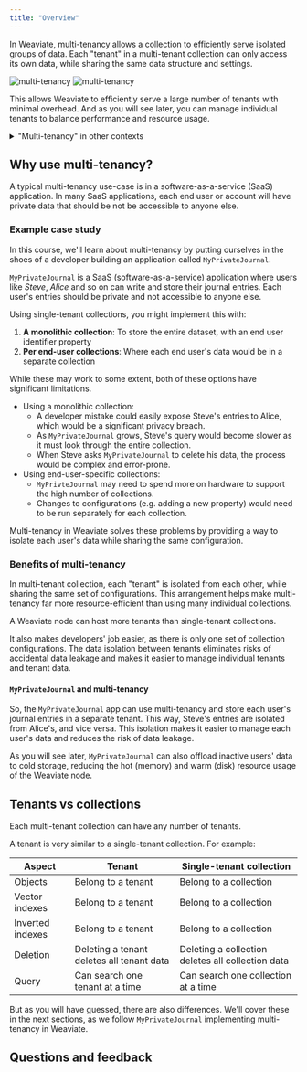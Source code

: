 ```yaml
---
title: "Overview"
---
```



In Weaviate, multi-tenancy allows a collection to efficiently serve isolated groups of data. Each "tenant" in a multi-tenant collection can only access its own data, while sharing the same data structure and settings.

![multi-tenancy](./img/multi-tenancy-dark.png#gh-dark-mode-only)
![multi-tenancy](./img/multi-tenancy-light.png#gh-light-mode-only)

This allows Weaviate to efficiently serve a large number of tenants with minimal overhead. And as you will see later, you can manage individual tenants to balance performance and resource usage.

<details>
  <summary>"Multi-tenancy" in other contexts</summary>

In general, the term "multi-tenancy" refers to a software architecture where a single instance of the software serves multiple "tenants". In that context, each tenant may be a group of users who share common access.

This is similar to the concept of multi-tenancy in Weaviate, where each tenant is a group of data that is isolated from other tenants.

</details>

## <i class="fa-solid fa-square-chevron-right"></i> Why use multi-tenancy?

A typical multi-tenancy use-case is in a software-as-a-service (SaaS) application. In many SaaS applications, each end user or account will have private data that should be not be accessible to anyone else.

### <i class="fa-solid fa-chalkboard"></i> Example case study

In this course, we'll learn about multi-tenancy by putting ourselves in the shoes of a developer building an application called `MyPrivateJournal`.

`MyPrivateJournal` is a SaaS (software-as-a-service) application where users like *Steve*, *Alice* and so on can write and store their journal entries. Each user's entries should be private and not accessible to anyone else.

Using single-tenant collections, you might implement this with:

1. **A monolithic collection**: To store the entire dataset, with an end user identifier property
1. **Per end-user collections**: Where each end user's data would be in a separate collection

While these may work to some extent, both of these options have significant limitations.

- Using a monolithic collection:
    - A developer mistake could easily expose Steve's entries to Alice, which would be a significant privacy breach.
    - As `MyPrivateJournal` grows, Steve's query would become slower as it must look through the entire collection.
    - When Steve asks `MyPrivateJournal` to delete his data, the process would be complex and error-prone.
- Using end-user-specific collections:
    - `MyPrivteJournal` may need to spend more on hardware to support the high number of collections.
    - Changes to configurations (e.g. adding a new property) would need to be run separately for each collection.

Multi-tenancy in Weaviate solves these problems by providing a way to isolate each user's data while sharing the same configuration.

### <i class="fa-solid fa-chalkboard"></i> Benefits of multi-tenancy

In multi-tenant collection, each "tenant" is isolated from each other, while sharing the same set of configurations. This arrangement helps make multi-tenancy far more resource-efficient than using many individual collections.

A Weaviate node can host more tenants than single-tenant collections.

It also makes developers' job easier, as there is only one set of collection configurations. The data isolation between tenants eliminates risks of accidental data leakage and makes it easier to manage individual tenants and tenant data.

#### `MyPrivateJournal` and multi-tenancy

So, the `MyPrivateJournal` app can use multi-tenancy and store each user's journal entries in a separate tenant. This way, Steve's entries are isolated from Alice's, and vice versa. This isolation makes it easier to manage each user's data and reduces the risk of data leakage.

As you will see later, `MyPrivateJournal` can also offload inactive users' data to cold storage, reducing the hot (memory) and warm (disk) resource usage of the Weaviate node.

## <i class="fa-solid fa-square-chevron-right"></i> Tenants vs collections

Each multi-tenant collection can have any number of tenants.

A tenant is very similar to a single-tenant collection. For example:

| Aspect | Tenant | Single-tenant collection |
| ----- | ----- | ----- |
| Objects | Belong to a tenant | Belong to a collection |
| Vector indexes | Belong to a tenant | Belong to a collection |
| Inverted indexes | Belong to a tenant | Belong to a collection |
| Deletion | Deleting a tenant deletes all tenant data | Deleting a collection deletes all collection data |
| Query | Can search one tenant at a time | Can search one collection at a time |

But as you will have guessed, there are also differences. We'll cover these in the next sections, as we follow `MyPrivateJournal` implementing multi-tenancy in Weaviate.

## Questions and feedback


<DocsFeedback/>

